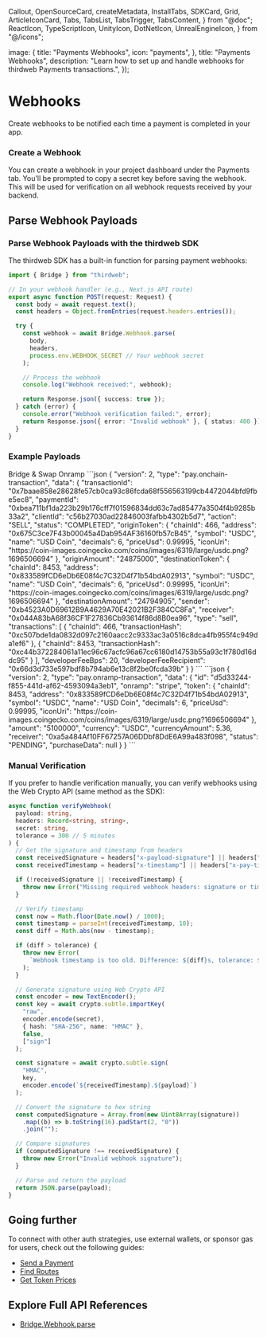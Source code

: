   Callout,
  OpenSourceCard,
  createMetadata,
  InstallTabs,
  SDKCard,
  Grid,
  ArticleIconCard,
  Tabs,
  TabsList,
  TabsTrigger,
  TabsContent,
} from "@doc";
  ReactIcon,
  TypeScriptIcon,
  UnityIcon,
  DotNetIcon,
  UnrealEngineIcon,
} from "@/icons";

  image: {
    title: "Payments Webhooks",
    icon: "payments",
  },
  title: "Payments Webhooks",
  description: "Learn how to set up and handle webhooks for thirdweb Payments transactions.",
});

# Webhooks

Create webhooks to be notified each time a payment is completed in your app.

### Create a Webhook

You can create a webhook in your project dashboard under the Payments tab. You'll be prompted to copy a secret key before saving the webhook. This will be used for verification on all webhook requests received by your backend.

## Parse Webhook Payloads

### Parse Webhook Payloads with the thirdweb SDK

The thirdweb SDK has a built-in function for parsing payment webhooks:

```typescript
import { Bridge } from "thirdweb";

// In your webhook handler (e.g., Next.js API route)
export async function POST(request: Request) {
  const body = await request.text();
  const headers = Object.fromEntries(request.headers.entries());

  try {
    const webhook = await Bridge.Webhook.parse(
      body,
      headers,
      process.env.WEBHOOK_SECRET // Your webhook secret
    );

    // Process the webhook
    console.log("Webhook received:", webhook);

    return Response.json({ success: true });
  } catch (error) {
    console.error("Webhook verification failed:", error);
    return Response.json({ error: "Invalid webhook" }, { status: 400 });
  }
}
```

### Example Payloads

<Tabs defaultValue="bridge">
  <TabsList>
    <TabsTrigger value="bridge">Bridge & Swap</TabsTrigger>
    <TabsTrigger value="onramp">Onramp</TabsTrigger>
  </TabsList>

  <TabsContent value="bridge">
    ```json
    {
      "version": 2,
      "type": "pay.onchain-transaction",
      "data": {
        "transactionId": "0x7baae858e28628fe57cb0ca93c86fcda68f556563199cb4472044bfd9fbe5ec8",
        "paymentId": "0xbea711bf1da223b29b176cff7f01596834dd63c7ad85477a3504f4b9285b33a2",
        "clientId": "c56b27030ad22846003fafbb4302b5d7",
        "action": "SELL",
        "status": "COMPLETED",
        "originToken": {
          "chainId": 466,
          "address": "0x675C3ce7F43b00045a4Dab954AF36160fb57cB45",
          "symbol": "USDC",
          "name": "USD Coin",
          "decimals": 6,
          "priceUsd": 0.99995,
          "iconUri": "https://coin-images.coingecko.com/coins/images/6319/large/usdc.png?1696506694"
        },
        "originAmount": "24875000",
        "destinationToken": {
          "chainId": 8453,
          "address": "0x833589fCD6eDb6E08f4c7C32D4f71b54bdA02913",
          "symbol": "USDC",
          "name": "USD Coin",
          "decimals": 6,
          "priceUsd": 0.99995,
          "iconUri": "https://coin-images.coingecko.com/coins/images/6319/large/usdc.png?1696506694"
        },
        "destinationAmount": "24794905",
        "sender": "0xb4523A0D69612B9A4629A70E42021B2F384CC8Fa",
        "receiver": "0x044A83bA68f36CF1F27836Cb93614f86d8B0ea96",
        "type": "sell",
        "transactions": [
          {
            "chainId": 466,
            "transactionHash": "0xc507bde1da0832d097c2160aacc2c9333ac3a0516c8dca4fb955f4c949da1ef6"
          },
          {
            "chainId": 8453,
            "transactionHash": "0xc44b372284061a11ec96c67acfc96a67cc6180d14753b55a93c1f780d16ddc95"
          }
        ],
        "developerFeeBps": 20,
        "developerFeeRecipient": "0x66d3d733e597bdf8b794ab6e13c8f2be0fcda39b"
      }
    }
    ```
  </TabsContent>

  <TabsContent value="onramp">
    ```json
    {
      "version": 2,
      "type": "pay.onramp-transaction",
      "data": {
        "id": "d5d33244-f855-441d-af62-4593094a3eb1",
        "onramp": "stripe",
        "token": {
          "chainId": 8453,
          "address": "0x833589fCD6eDb6E08f4c7C32D4f71b54bdA02913",
          "symbol": "USDC",
          "name": "USD Coin",
          "decimals": 6,
          "priceUsd": 0.99995,
          "iconUri": "https://coin-images.coingecko.com/coins/images/6319/large/usdc.png?1696506694"
        },
        "amount": "5100000",
        "currency": "USDC",
        "currencyAmount": 5.36,
        "receiver": "0xa5a484Af10FF67257A06DDbf8DdE6A99a483f098",
        "status": "PENDING",
        "purchaseData": null
      }
    }
    ```
  </TabsContent>
</Tabs>

### Manual Verification

If you prefer to handle verification manually, you can verify webhooks using the Web Crypto API (same method as the SDK):

```typescript
async function verifyWebhook(
  payload: string,
  headers: Record<string, string>,
  secret: string,
  tolerance = 300 // 5 minutes
) {
  // Get the signature and timestamp from headers
  const receivedSignature = headers["x-payload-signature"] || headers["x-pay-signature"];
  const receivedTimestamp = headers["x-timestamp"] || headers["x-pay-timestamp"];

  if (!receivedSignature || !receivedTimestamp) {
    throw new Error("Missing required webhook headers: signature or timestamp");
  }

  // Verify timestamp
  const now = Math.floor(Date.now() / 1000);
  const timestamp = parseInt(receivedTimestamp, 10);
  const diff = Math.abs(now - timestamp);

  if (diff > tolerance) {
    throw new Error(
      `Webhook timestamp is too old. Difference: ${diff}s, tolerance: ${tolerance}s`
    );
  }

  // Generate signature using Web Crypto API
  const encoder = new TextEncoder();
  const key = await crypto.subtle.importKey(
    "raw",
    encoder.encode(secret),
    { hash: "SHA-256", name: "HMAC" },
    false,
    ["sign"]
  );

  const signature = await crypto.subtle.sign(
    "HMAC",
    key,
    encoder.encode(`${receivedTimestamp}.${payload}`)
  );

  // Convert the signature to hex string
  const computedSignature = Array.from(new Uint8Array(signature))
    .map((b) => b.toString(16).padStart(2, "0"))
    .join("");

  // Compare signatures
  if (computedSignature !== receivedSignature) {
    throw new Error("Invalid webhook signature");
  }

  // Parse and return the payload
  return JSON.parse(payload);
}
```

## Going further

To connect with other auth strategies, use external wallets, or sponsor gas for users, check out the following guides:

- [Send a Payment](/payments/send)
- [Find Routes](/payments/routes)
- [Get Token Prices](/payments/tokens)

## Explore Full API References

- [Bridge.Webhook.parse](/references/typescript/v5/webhook/parse)
